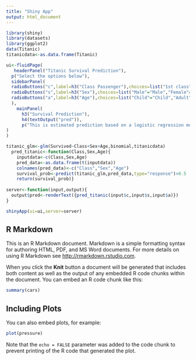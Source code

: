 ---
title: "Shiny App"
output: html_document
---

```{r shinyapp}
library(shiny)
library(datasets)
library(ggplot2)
data(Titanic)
titanicdata<-as.data.frame(Titanic)

ui<-fluidPage(
   headerPanel("Titanic Survival Prediction"),
  p("Select the options below"),
  sidebarPanel(
  radioButtons("c",label=h3("Class Passenger"),choices=list("1st class"="1st","2nd class"="2nd","3rd class"="3rd"),selected="1st"),
  radioButtons("s",label=h3("Sex"),choices=list("Male"="Male","Female"="Female"),selected="Female"),
  radioButtons("a",label=h3("Age"),choices=list("Child"="Child","Adult"="Adult"),selected="Child")
  ),
    mainPanel(
      h3("Survival Prediction"),
      h4(textOutput("pred")),
      p("This is estimated prediction based on a logistic regression model.")
)
)

titanic_glm<-glm(Survived~Class+Sex+Age,binomial,titanicdata)
  pred_titanic<-function(Class,Sex,Age){
    inputdata<-c(Class,Sex,Age)
    pred_data<-as.data.frame(t(inputdata))
    colnames(pred_data)<-c("Class","Sex","Age")
    survival_prob<-predict(titanic_glm,pred_data,type="response")>0.5
    return(survival_prob)}
  
server<-function(input,output){
  output$pred<-renderText({pred_titanic(input$c,input$s,input$a)})
}

shinyApp(ui=ui,server=server)
```

## R Markdown

This is an R Markdown document. Markdown is a simple formatting syntax for authoring HTML, PDF, and MS Word documents. For more details on using R Markdown see <http://rmarkdown.rstudio.com>.

When you click the **Knit** button a document will be generated that includes both content as well as the output of any embedded R code chunks within the document. You can embed an R code chunk like this:

```{r cars}
summary(cars)
```

## Including Plots

You can also embed plots, for example:

```{r pressure, echo=FALSE}
plot(pressure)
```

Note that the `echo = FALSE` parameter was added to the code chunk to prevent printing of the R code that generated the plot.
